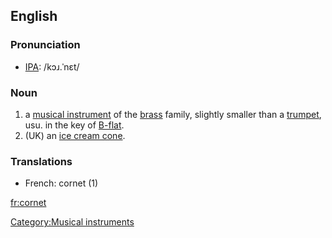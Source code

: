 {{wikipedia}}
[[Category:Musical instruments]]
==English==

===Pronunciation===
*[[IPA]]: /kɔɹ.ˈnɛt/

===Noun===
{{en-noun-reg}}
# a [[musical instrument]] of the [[brass]] family, slightly smaller than a [[trumpet]], usu. in the key of [[B-flat]].
# (UK) an [[ice cream cone]].

===Translations===
*French: cornet {{m}} (1)

[[fr:cornet]]